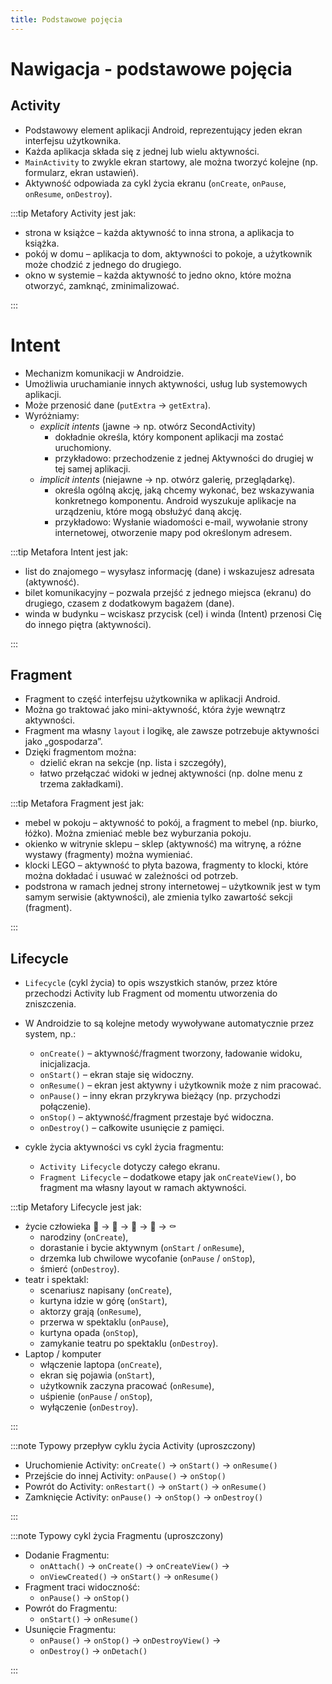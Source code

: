 ```yaml
---
title: Podstawowe pojęcia
---
```


# Nawigacja - podstawowe pojęcia


## Activity
- Podstawowy element aplikacji Android, reprezentujący jeden ekran interfejsu użytkownika.
- Każda aplikacja składa się z jednej lub wielu aktywności.
- `MainActivity` to zwykle ekran startowy, ale można tworzyć kolejne (np. formularz, ekran ustawień).
- Aktywność odpowiada za cykl życia ekranu (`onCreate`, `onPause`, `onResume`, `onDestroy`).

:::tip Metafory
Activity jest jak:
- strona w książce – każda aktywność to inna strona, a aplikacja to książka.
- pokój w domu – aplikacja to dom, aktywności to pokoje, a użytkownik może chodzić z jednego do drugiego.
- okno w systemie – każda aktywność to jedno okno, które można otworzyć, zamknąć, zminimalizować.

:::

# Intent
- Mechanizm komunikacji w Androidzie.
- Umożliwia uruchamianie innych aktywności, usług lub systemowych aplikacji.
- Może przenosić dane (`putExtra` → `getExtra`).
- Wyróżniamy:
    - *explicit intents* (jawne → np. otwórz SecondActivity)
        - dokładnie określa, który komponent aplikacji ma zostać uruchomiony.
        - przykładowo: przechodzenie z jednej Aktywności do drugiej w tej samej aplikacji.
    - *implicit intents* (niejawne → np. otwórz galerię, przeglądarkę).
        - określa ogólną akcję, jaką chcemy wykonać, bez wskazywania konkretnego komponentu. Android wyszukuje aplikacje na urządzeniu, które mogą obsłużyć daną akcję.
        - przykładowo: Wysłanie wiadomości e-mail, wywołanie strony internetowej, otworzenie mapy pod określonym adresem.

:::tip Metafora
Intent jest jak:
- list do znajomego – wysyłasz informację (dane) i wskazujesz adresata (aktywność).
- bilet komunikacyjny – pozwala przejść z jednego miejsca (ekranu) do drugiego, czasem z dodatkowym bagażem (dane).
- winda w budynku – wciskasz przycisk (cel) i winda (Intent) przenosi Cię do innego piętra (aktywności).


:::




## Fragment
- Fragment to część interfejsu użytkownika w aplikacji Android.
- Można go traktować jako mini-aktywność, która żyje wewnątrz aktywności.
- Fragment ma własny `layout` i logikę, ale zawsze potrzebuje aktywności jako „gospodarza”.
- Dzięki fragmentom można:
    - dzielić ekran na sekcje (np. lista i szczegóły),
    - łatwo przełączać widoki w jednej aktywności (np. dolne menu z trzema zakładkami).

:::tip Metafora
Fragment jest jak:
- mebel w pokoju – aktywność to pokój, a fragment to mebel (np. biurko, łóżko).
Można zmieniać meble bez wyburzania pokoju.
- okienko w witrynie sklepu – sklep (aktywność) ma witrynę, a różne wystawy (fragmenty) można wymieniać.
- klocki LEGO – aktywność to płyta bazowa, fragmenty to klocki, które można dokładać i usuwać w zależności od potrzeb.
- podstrona w ramach jednej strony internetowej – użytkownik jest w tym samym serwisie (aktywności), ale zmienia tylko zawartość sekcji (fragment).

:::

## Lifecycle
- `Lifecycle` (cykl życia) to opis wszystkich stanów, przez które przechodzi Activity
lub Fragment od momentu utworzenia do zniszczenia.
- W Androidzie to są kolejne metody wywoływane automatycznie przez system, np.:
    - `onCreate()` – aktywność/fragment tworzony, ładowanie widoku, inicjalizacja.
    - `onStart()` – ekran staje się widoczny.
    - `onResume()` – ekran jest aktywny i użytkownik może z nim pracować.
    - `onPause()` – inny ekran przykrywa bieżący (np. przychodzi połączenie).
    - `onStop()` – aktywność/fragment przestaje być widoczna.
    - `onDestroy()` – całkowite usunięcie z pamięci.

- cykle życia aktywności vs cykl życia fragmentu:
    - `Activity Lifecycle` dotyczy całego ekranu.
    - `Fragment Lifecycle` – dodatkowe etapy jak `onCreateView()`,
  bo fragment ma własny layout w ramach aktywności.


:::tip Metafory
Lifecycle jest jak:
- życie człowieka 👶 → 👦 → 👨 → 👴 → ⚰️
    - narodziny (`onCreate`),
    - dorastanie i bycie aktywnym (`onStart` / `onResume`),
    - drzemka lub chwilowe wycofanie (`onPause` / `onStop`),
    - śmierć (`onDestroy`).
- teatr i spektakl:
    - scenariusz napisany (`onCreate`),
    - kurtyna idzie w górę (`onStart`),
    - aktorzy grają (`onResume`),
    - przerwa w spektaklu (`onPause`),
    - kurtyna opada (`onStop`),
    - zamykanie teatru po spektaklu (`onDestroy`).
- Laptop / komputer
    - włączenie laptopa (`onCreate`),
    - ekran się pojawia (`onStart`),
    - użytkownik zaczyna pracować (`onResume`),
    - uśpienie (`onPause` / `onStop`),
    - wyłączenie (`onDestroy`).

:::

:::note Typowy przepływ cyklu życia Activity  (uproszczony)
- Uruchomienie Activity: `onCreate()` → `onStart()` → `onResume()`
- Przejście do innej Activity: `onPause()` → `onStop()`
- Powrót do Activity: `onRestart()` → `onStart()` → `onResume()`
- Zamknięcie Activity: `onPause()` → `onStop()` → `onDestroy()`

:::


:::note Typowy cykl życia Fragmentu (uproszczony)
- Dodanie Fragmentu:
    - `onAttach()` → `onCreate()` → `onCreateView()` →
    - `onViewCreated()` → `onStart()` → `onResume()`
- Fragment traci widoczność:
    - `onPause()` → `onStop()`
- Powrót do Fragmentu:
    - `onStart()` → `onResume()`
- Usunięcie Fragmentu:
    - `onPause()` → `onStop()` → `onDestroyView()` →
    - `onDestroy()` → `onDetach()`

:::
